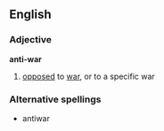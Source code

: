 ==English==
===Adjective===
{{wikipedia}}
'''anti-war'''
# [[opposed]] to [[war]], or to a specific war
===Alternative spellings===
*antiwar